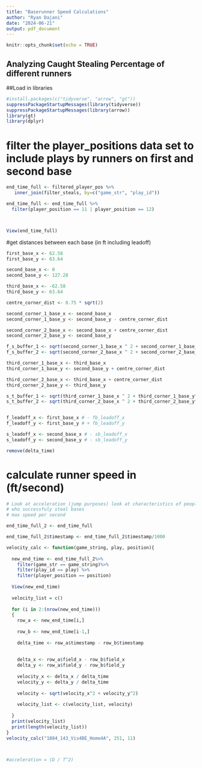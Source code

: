 ---
title: "Baserunner Speed Calculations"
author: "Ryan Dajani"
date: "2024-06-21"
output: pdf_document
---

```{r setup, include=FALSE}
knitr::opts_chunk$set(echo = TRUE)
```

## Analyzing Caught Stealing Percentage of different runners

##Load in libraries

```{r, warning=FALSE}
#install.packages(c("tidyverse", "arrow", "gt"))
suppressPackageStartupMessages(library(tidyverse))
suppressPackageStartupMessages(library(arrow))
library(gt)
library(dplyr)
```

# filter the player_positions data set to include plays by runners on first and second base
```{r}
end_time_full <- filtered_player_pos %>%
   inner_join(filter_steals, by=c("game_str", "play_id"))

end_time_full <- end_time_full %>%
  filter(player_position == 11 | player_position == 12)



View(end_time_full)

```

#get distances between each base (in ft including leadoff)

```{r}

first_base_x <- 62.58
first_base_y <- 63.64

second_base_x <- 0 
second_base_y <- 127.28

third_base_x <- -62.58
third_base_y <- 63.64

centre_corner_dist <- 0.75 * sqrt(2)

second_corner_1_base_x <- second_base_x 
second_corner_1_base_y <- second_base_y - centre_corner_dist

second_corner_2_base_x <- second_base_x + centre_corner_dist
second_corner_2_base_y <- second_base_y

f_s_buffer_1 <- sqrt(second_corner_1_base_x ^ 2 + second_corner_1_base_y^2) + 6
f_s_buffer_2 <- sqrt(second_corner_2_base_x ^ 2 + second_corner_2_base_y^2) + 6

third_corner_1_base_x <- third_base_x
third_corner_1_base_y <- second_base_y + centre_corner_dist

third_corner_2_base_x <- third_base_x + centre_corner_dist
third_corner_2_base_y <- third_base_y

s_t_buffer_1 <- sqrt(third_corner_1_base_x ^ 2 + third_corner_1_base_y^2) + 6
s_t_buffer_2 <- sqrt(third_corner_2_base_x ^ 2 + third_corner_2_base_y^2) + 6


f_leadoff_x <- first_base_x # - fb_leadoff_x
f_leadoff_y <- first_base_y # + fb_leadoff_y

s_leadoff_x <- second_base_x # - sb_leadoff_x
s_leadoff_y <- second_base_y # - sb_leadoff_y
```
```{r}
remove(delta_time)
```

# calculate runner speed in (ft/second)

```{r}

# Look at acceleration (jump purposes) look at characteristics of people
# who successfuly steal bases
# max speed per second

end_time_full_2 <- end_time_full

end_time_full_2$timestamp <- end_time_full_2$timestamp/1000

velocity_calc <- function(game_string, play, position){
  
  new_end_time <- end_time_full_2%>%
    filter(game_str == game_string)%>%
    filter(play_id == play) %>%
    filter(player_position == position)
  
  View(new_end_time)
  
  velocity_list = c()
  
  for (i in 2:(nrow(new_end_time)))
  {
    row_a <- new_end_time[i,]
    
    row_b <- new_end_time[i-1,]
    
    delta_time <- row_a$timestamp - row_b$timestamp
    
    
    delta_x <- row_a$field_x - row_b$field_x
    delta_y <- row_a$field_y - row_b$field_y
    
    velocity_x <- delta_x / delta_time
    velocity_y <- delta_y / delta_time
    
    velocity <- sqrt(velocity_x^2 + velocity_y^2)
    
    velocity_list <- c(velocity_list, velocity)
    
  }
  print(velocity_list)
  print(length(velocity_list))
}
velocity_calc("1884_143_Vis4BE_Home4A", 251, 11)
  


#acceleration = (D / T^2)



```
